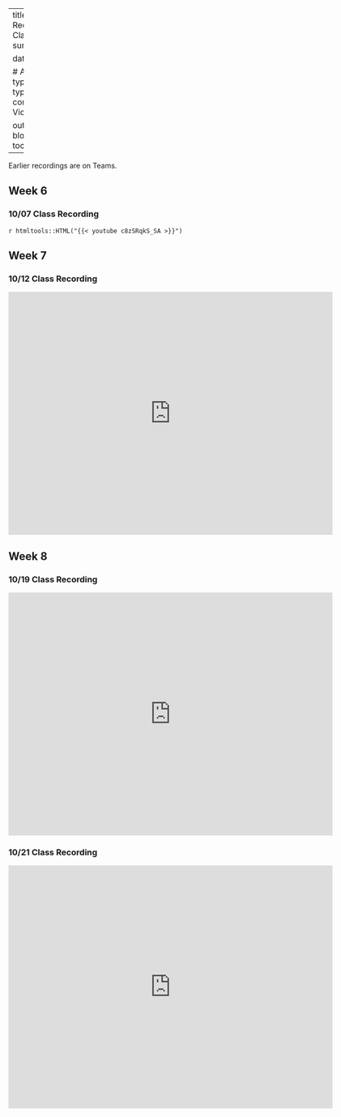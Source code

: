 

---
title: Class Recordings
sitetitle: Class Recordings
summary: 

date: "2020-10-17"


  
  # Academic page type (do not modify).
type: docs
menu:
  content:
    parent: Videos
    weight: 1
    
output:
  blogdown::html_page:
    toc: true



---

Earlier recordings are on Teams.


## Week 6 
### 10/07 Class Recording

`r htmltools::HTML("{{< youtube c8zSRqkS_SA >}}")`

## Week 7 
### 10/12 Class Recording

<iframe src="https://streaming.uvm.edu/media/embed/LOJbHAa/" width="640" height="480" frameborder="0" allowfullscreen></iframe>

## Week 8

### 10/19 Class Recording

<iframe src="https://streaming.uvm.edu/media/embed/zxqotIA/" width="640" height="480" frameborder="0" allowfullscreen></iframe>


### 10/21 Class Recording

<iframe src="https://streaming.uvm.edu/media/embed/rh2LNzE/" width="640" height="480" frameborder="0" allowfullscreen></iframe>

